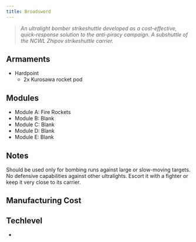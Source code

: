 ```yaml
---
title: Broadsword
---
```



> *An ultralight bomber strikeshuttle developed as a cost-effective, quick-response solution to the anti-piracy campaign. A subshuttle of the NCWL Zhipov strikeshuttle carrier.*


## Armaments

* Hardpoint
  * 2x Kurosawa rocket pod

## Modules

* Module A: Fire Rockets 
* Module B: Blank
* Module C: Blank
* Module D: Blank 
* Module E: Blank


## Notes

Should be used only for bombing runs against large or slow-moving targets. No defensive capabilities against other ultralights. Escort it with a fighter or keep it very close to its carrier.


## Manufacturing Cost

<ShipCost shipName={frontmatter.title} />


## Techlevel

* <TechLevel tech='Midtech' />